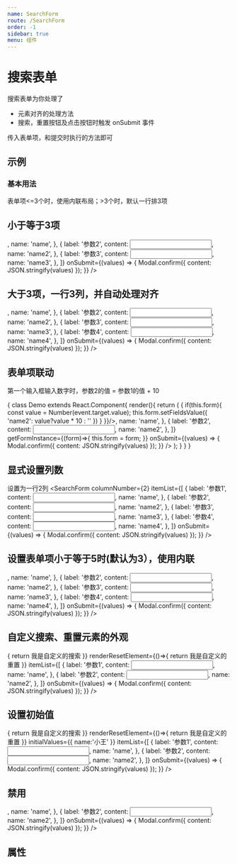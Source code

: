 ```yaml
---
name: SearchForm
route: /SearchForm
order: -1
sidebar: true
menu: 组件
---
```



# 搜索表单

搜索表单为你处理了

- 元素对齐的处理方法
- 搜索，重置按钮及点击按钮时触发 onSubmit 事件

传入表单项，和提交时执行的方法即可

## 示例

### 基本用法
表单项<=3个时，使用内联布局；>3个时，默认一行排3项

<Playground>
  <h2>小于等于3项</h2>
  <SearchForm
    itemList={[
      {
        label: '参数1',
        content: <Input />,
        name: 'name',
      },
      {
        label: '参数2',
        content: <Input />,
        name: 'name2',
      },
      {
        label: '参数3',
        content: <Input />,
        name: 'name3',
      },
    ]}
    onSubmit={(values) => {
      Modal.confirm({
        content: JSON.stringify(values)
      });
    }}
  />
  <h2>大于3项，一行3列，并自动处理对齐</h2>
  <SearchForm
    itemList={[
      {
        label: '参数1',
        content: <Input />,
        name: 'name',
      },
      {
        label: '参数2',
        content: <Input />,
        name: 'name2',
      },
      {
        label: '参数3',
        content: <Input />,
        name: 'name3',
      },
      {
        label: '参数4',
        content: <Input />,
        name: 'name4',
      },
    ]}
    onSubmit={(values) => {
      Modal.confirm({
        content: JSON.stringify(values)
      });
    }}
  />
</Playground>

## 表单项联动

第一个输入框输入数字时，参数2的值 = 参数1的值 + 10

<Playground>
{
  class Demo extends React.Component{
    render(){
      return (
        <SearchForm
          itemList={[
            {
              label: '参数1',
              content: <Input onChange={(event)=>{
                if(this.form){
                  const value = Number(event.target.value);
                  this.form.setFieldsValue({
                    'name2': value?value * 10 : ''
                  })
                }
              }}/>,
              name: 'name',
            },
            {
              label: '参数2',
              content: <Input />,
              name: 'name2',
            },
          ]}
          getFormInstance={(form)=>{
            this.form = form;
          }}
          onSubmit={(values) => {
            Modal.confirm({
              content: JSON.stringify(values)
            });
          }}
        />
      );
    }
  }
}
</Playground>


## 显式设置列数

设置为一行2列
<Playground>
  <SearchForm
    columnNumber={2}
    itemList={[
      {
        label: '参数1',
        content: <Input />,
        name: 'name',
      },
      {
        label: '参数2',
        content: <Input />,
        name: 'name2',
      },
      {
        label: '参数3',
        content: <Input />,
        name: 'name3',
      },
      {
        label: '参数4',
        content: <Input />,
        name: 'name4',
      },
    ]}
    onSubmit={(values) => {
      Modal.confirm({
        content: JSON.stringify(values)
      });
    }}
  />
</Playground>

## 设置表单项小于等于5时(默认为3），使用内联

<Playground>
  <SearchForm
    inlineMaxNumber={4}
    itemList={[
      {
        label: '参数1',
        content: <Input />,
        name: 'name',
      },
      {
        label: '参数2',
        content: <Input />,
        name: 'name2',
      },
      {
        label: '参数3',
        content: <Input />,
        name: 'name3',
      },
      {
        label: '参数4',
        content: <Input />,
        name: 'name4',
      },
    ]}
    onSubmit={(values) => {
      Modal.confirm({
        content: JSON.stringify(values)
      });
    }}
  />
</Playground>

## 自定义搜索、重置元素的外观

<Playground>
  <SearchForm
    renderSearchElement={()=>{
      return <a>我是自定义的搜索</a>
    }}
    renderResetElement={()=>{
      return <a>我是自定义的重置</a>
    }}
    itemList={[
      {
        label: '参数1',
        content: <Input />,
        name: 'name',
      },
      {
        label: '参数2',
        content: <Input />,
        name: 'name2',
      },
    ]}
    onSubmit={(values) => {
      Modal.confirm({
        content: JSON.stringify(values)
      });
    }}
  />
</Playground>

## 设置初始值

<Playground>
  <SearchForm
    renderSearchElement={()=>{
      return <a>我是自定义的搜索</a>
    }}
    renderResetElement={()=>{
      return <a>我是自定义的重置</a>
    }}
    initialValues={{
      name:'小王'
    }}
    itemList={[
      {
        label: '参数1',
        content: <Input />,
        name: 'name',
      },
      {
        label: '参数2',
        content: <Input />,
        name: 'name2',
      },
    ]}
    onSubmit={(values) => {
      Modal.confirm({
        content: JSON.stringify(values)
      });
    }}
  />
</Playground>

## 禁用

<Playground>
  <SearchForm
    disabled
    itemList={[
      {
        label: '参数1',
        content: <Input />,
        name: 'name',
      },
      {
        label: '参数2',
        content: <Input />,
        name: 'name2',
      },
    ]}
    onSubmit={(values) => {
      Modal.confirm({
        content: JSON.stringify(values)
      });
    }}
  />
</Playground>

## 属性

<Props of={SearchForm} />
